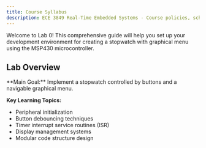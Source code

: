 ```yaml
---
title: Course Syllabus
description: ECE 3849 Real-Time Embedded Systems - Course policies, schedule, and requirements
---
```





Welcome to Lab 0! This comprehensive guide will help you set up your development environment for creating a stopwatch with graphical menu using the MSP430 microcontroller.

## Lab Overview

<Card title="Lab 0 Objectives" icon="rocket">
**Main Goal:** Implement a stopwatch controlled by buttons and a navigable graphical menu.

**Key Learning Topics:**
- Peripheral initialization
- Button debouncing techniques
- Timer interrupt service routines (ISR)
- Display management systems
- Modular code structure design
</Card>
